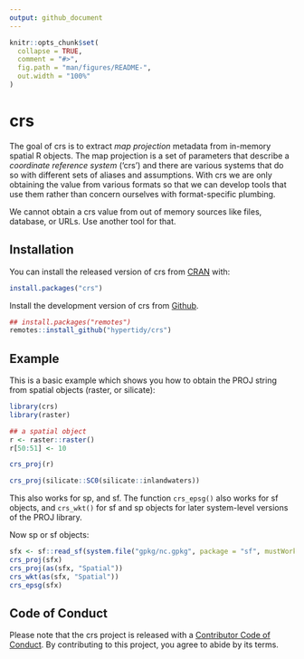 ```yaml
---
output: github_document
---
```


<!-- README.md is generated from README.Rmd. Please edit that file -->

```r
knitr::opts_chunk$set(
  collapse = TRUE,
  comment = "#>",
  fig.path = "man/figures/README-",
  out.width = "100%"
)
```

# crs

<!-- badges: start -->
<!-- badges: end -->

The goal of crs is to extract *map projection* metadata from in-memory spatial R
objects. The map projection is a set of parameters that describe a *coordinate
reference system* ('crs') and there are various systems that do so with
different sets of aliases and assumptions. With crs we are only obtaining the
value from various formats so that we can develop tools that use them rather
than concern ourselves with format-specific plumbing.

We cannot obtain a crs value from out of memory sources like files, database, or
URLs. Use another tool for that. 

## Installation

You can install the released version of crs from [CRAN](https://CRAN.R-project.org) with:

``` r
install.packages("crs")
```

Install the development version of crs from [Github](https://github.com/hypertidy/crs). 

```r
## install.packages("remotes")
remotes::install_github("hypertidy/crs")
```

## Example

This is a basic example which shows you how to obtain the PROJ string from 
spatial objects (raster, or silicate):

```r
library(crs)
library(raster)

## a spatial object
r <- raster::raster()
r[50:51] <- 10

crs_proj(r)

crs_proj(silicate::SC0(silicate::inlandwaters))
```

This also works for sp, and sf. The function `crs_epsg()` also works
for sf objects, and `crs_wkt()` for sf and sp objects for later system-level 
versions of the PROJ library. 

Now sp or sf objects: 

```r
sfx <- sf::read_sf(system.file("gpkg/nc.gpkg", package = "sf", mustWork = TRUE))
crs_proj(sfx)
crs_proj(as(sfx, "Spatial"))
crs_wkt(as(sfx, "Spatial"))
crs_epsg(sfx)
```

## Code of Conduct

Please note that the crs project is released with a [Contributor Code of Conduct](https://contributor-covenant.org/version/1/0/0/CODE_OF_CONDUCT.html). By contributing to this project, you agree to abide by its terms.

